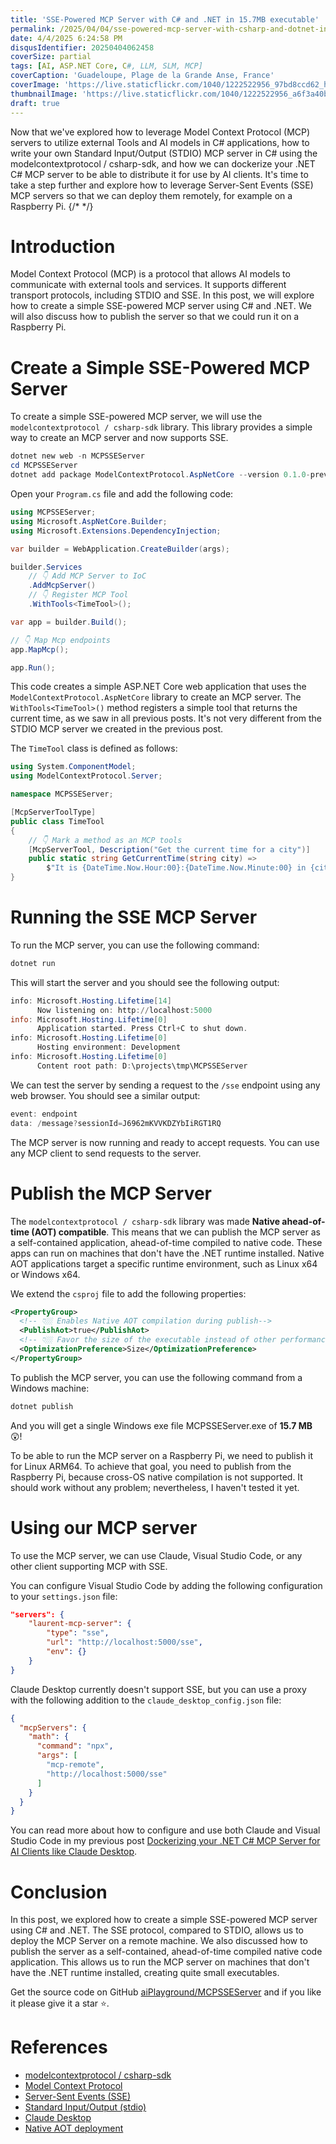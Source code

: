```yaml
---
title: 'SSE-Powered MCP Server with C# and .NET in 15.7MB executable'
permalink: /2025/04/04/sse-powered-mcp-server-with-csharp-and-dotnet-in-15-7-mb-executable/
date: 4/4/2025 6:24:58 PM
disqusIdentifier: 20250404062458
coverSize: partial
tags: [AI, ASP.NET Core, C#, LLM, SLM, MCP]
coverCaption: 'Guadeloupe, Plage de la Grande Anse, France'
coverImage: 'https://live.staticflickr.com/1040/1222522956_97bd8ccd62_h.jpg'
thumbnailImage: 'https://live.staticflickr.com/1040/1222522956_a6f3a40b3d_q.jpg'
draft: true
---
```

Now that we've explored how to leverage Model Context Protocol (MCP) servers to utilize external Tools and AI models in C# applications, how to write your own Standard Input/Output (STDIO) MCP server in C# using the modelcontextprotocol / csharp-sdk, and how we can dockerize your .NET C# MCP server to be able to distribute it for use by AI clients.
It's time to take a step further and explore how to leverage Server-Sent Events (SSE) MCP servers so that we can deploy them remotely, for example on a Raspberry Pi.
{/* <!-- more --> */}

# Introduction

Model Context Protocol (MCP) is a protocol that allows AI models to communicate with external tools and services. It supports different transport protocols, including STDIO and SSE. In this post, we will explore how to create a simple SSE-powered MCP server using C# and .NET. We will also discuss how to publish the server so that we could run it on a Raspberry Pi.

# Create a Simple SSE-Powered MCP Server

To create a simple SSE-powered MCP server, we will use the `modelcontextprotocol / csharp-sdk` library. This library provides a simple way to create an MCP server and now supports SSE.

```powershell
dotnet new web -n MCPSSEServer
cd MCPSSEServer
dotnet add package ModelContextProtocol.AspNetCore --version 0.1.0-preview.6
```

Open your `Program.cs` file and add the following code:

```csharp
using MCPSSEServer;
using Microsoft.AspNetCore.Builder;
using Microsoft.Extensions.DependencyInjection;

var builder = WebApplication.CreateBuilder(args);

builder.Services
    // 👇 Add MCP Server to IoC
    .AddMcpServer()
    // 👇 Register MCP Tool
    .WithTools<TimeTool>();

var app = builder.Build();

// 👇 Map Mcp endpoints
app.MapMcp();

app.Run();
```

This code creates a simple ASP.NET Core web application that uses the `ModelContextProtocol.AspNetCore` library to create an MCP server. The `WithTools<TimeTool>()` method registers a simple tool that returns the current time, as we saw in all previous posts.
It's not very different from the STDIO MCP server we created in the previous post.

The `TimeTool` class is defined as follows:

```csharp
using System.ComponentModel;
using ModelContextProtocol.Server;

namespace MCPSSEServer;

[McpServerToolType]
public class TimeTool
{
    // 👇 Mark a method as an MCP tools
    [McpServerTool, Description("Get the current time for a city")]
    public static string GetCurrentTime(string city) => 
        $"It is {DateTime.Now.Hour:00}:{DateTime.Now.Minute:00} in {city}.";
}
```

# Running the SSE MCP Server

To run the MCP server, you can use the following command:

```powershell
dotnet run
```

This will start the server and you should see the following output:

```powershell
info: Microsoft.Hosting.Lifetime[14]
      Now listening on: http://localhost:5000
info: Microsoft.Hosting.Lifetime[0]
      Application started. Press Ctrl+C to shut down.
info: Microsoft.Hosting.Lifetime[0]
      Hosting environment: Development
info: Microsoft.Hosting.Lifetime[0]
      Content root path: D:\projects\tmp\MCPSSEServer
```

We can test the server by sending a request to the `/sse` endpoint using any web browser. You should see a similar output:

```powershell
event: endpoint
data: /message?sessionId=J6962mKVVKDZYbIiRGT1RQ
```

The MCP server is now running and ready to accept requests. You can use any MCP client to send requests to the server.

# Publish the MCP Server

The `modelcontextprotocol / csharp-sdk` library was made **Native ahead-of-time (AOT) compatible**. This means that we can publish the MCP server as a self-contained application, ahead-of-time compiled to native code. These apps can run on machines that don't have the .NET runtime installed. Native AOT applications target a specific runtime environment, such as Linux x64 or Windows x64.

We extend the `csproj` file to add the following properties:

```xml
<PropertyGroup>
  <!-- 👇🏼 Enables Native AOT compilation during publish-->
  <PublishAot>true</PublishAot>
  <!-- 👇🏼 Favor the size of the executable instead of other performance -->
  <OptimizationPreference>Size</OptimizationPreference>
</PropertyGroup>
```

To publish the MCP server, you can use the following command from a Windows machine:

```powershell
dotnet publish
```

And you will get a single Windows exe file MCPSSEServer.exe of **15.7 MB** 😲!

To be able to run the MCP server on a Raspberry Pi, we need to publish it for Linux ARM64. To achieve that goal, you need to publish from the Raspberry Pi, because cross-OS native compilation is not supported. It should work without any problem; nevertheless, I haven't tested it yet.

# Using our MCP server

To use the MCP server, we can use Claude, Visual Studio Code, or any other client supporting MCP with SSE. 

You can configure Visual Studio Code by adding the following configuration to your `settings.json` file:

```json
"servers": {
    "laurent-mcp-server": {
        "type": "sse",
        "url": "http://localhost:5000/sse",
        "env": {}
    }    
}
```

Claude Desktop currently doesn't support SSE, but you can use a proxy with the following addition to the `claude_desktop_config.json` file:

```json
{
  "mcpServers": {
    "math": {
      "command": "npx",
      "args": [
        "mcp-remote",
        "http://localhost:5000/sse"
      ]
    }
  }
}
```

You can read more about how to configure and use both Claude and Visual Studio Code in my previous post [Dockerizing your .NET C# MCP Server for AI Clients like Claude Desktop](https://laurentkempe.com/2025/03/27/dockerizing-your-dotnet-csharp-mcp-server-for-ai-clients-like-claude-desktop/).

# Conclusion

In this post, we explored how to create a simple SSE-powered MCP server using C# and .NET. The SSE protocol, compared to STDIO, allows us to deploy the MCP Server on a remote machine. We also discussed how to publish the server as a self-contained, ahead-of-time compiled native code application. This allows us to run the MCP server on machines that don't have the .NET runtime installed, creating quite small executables.

Get the source code on GitHub [aiPlayground/MCPSSEServer](https://github.com/laurentkempe/aiPlayground/tree/main/MCPSSEServer) and if you like it please give it a star ⭐️.

<GitHubCard user="laurentkempe" repo="aiPlayground" />

# References

* [modelcontextprotocol / csharp-sdk](https://github.com/modelcontextprotocol/csharp-sdk)
* [Model Context Protocol](https://modelcontextprotocol.io/introduction)
* [Server-Sent Events (SSE)](https://modelcontextprotocol.io/docs/concepts/transports#server-sent-events-sse)
* [Standard Input/Output (stdio)](https://modelcontextprotocol.io/docs/concepts/transports#standard-input%2Foutput-stdio)
* [Claude Desktop](https://claude.ai/download)
* [Native AOT deployment](https://learn.microsoft.com/en-us/dotnet/core/deploying/native-aot/?tabs=windows%2Cnet8)
